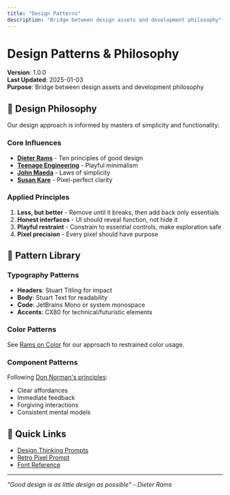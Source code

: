 ```yaml
---
title: "Design Patterns"
description: "Bridge between design assets and development philosophy"
---
```


# Design Patterns & Philosophy
**Version**: 1.0.0  
**Last Updated**: 2025-01-03  
**Purpose**: Bridge between design assets and development philosophy

## 🎨 Design Philosophy

Our design approach is informed by masters of simplicity and functionality:

### Core Influences
- **[Dieter Rams](../inspo/dieter-rams/)** - Ten principles of good design
- **[Teenage Engineering](../inspo/te/)** - Playful minimalism
- **[John Maeda](../inspo/design-and-aesthetics/john-maeda/)** - Laws of simplicity
- **[Susan Kare](../inspo/design-and-aesthetics/susan-kare/)** - Pixel-perfect clarity

### Applied Principles
1. **Less, but better** - Remove until it breaks, then add back only essentials
2. **Honest interfaces** - UI should reveal function, not hide it
3. **Playful restraint** - Constrain to essential controls, make exploration safe
4. **Pixel precision** - Every pixel should have purpose

## 🎯 Pattern Library

### Typography Patterns
- **Headers**: Stuart Titling for impact
- **Body**: Stuart Text for readability  
- **Code**: JetBrains Mono or system monospace
- **Accents**: CX80 for technical/futuristic elements

### Color Patterns
See [Rams on Color](../inspo/dieter-rams/color.md) for our approach to restrained color usage.

### Component Patterns
Following [Don Norman's principles](../inspo/design-and-aesthetics/don-norman/):
- Clear affordances
- Immediate feedback
- Forgiving interactions
- Consistent mental models

## 🔗 Quick Links

- [Design Thinking Prompts](../prompts/philosophy/design-thinking.md)
- [Retro Pixel Prompt](./prompts/retro-pixel.xml)
- [Font Reference](./FONTS_REFERENCE.md)

---
*"Good design is as little design as possible" - Dieter Rams*

